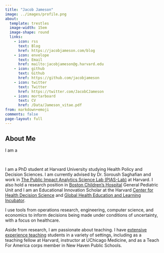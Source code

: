 ```yaml
---
title: "Jacob Jameson"
image: ../images/profile.png
about:
  template: trestles
  image-width: 15em
  image-shape: round
  links:
    - icon: rss
      text: Blog
      href: https://jacobjameson.com/blog
    - icon: envelope
      text: Email
      href: mailto:jacobjameson@g.harvard.edu
    - icon: github
      text: Github
      href: https://github.com/jacobjameson
    - icon: twitter
      text: Twitter
      href: https://twitter.com/JacobCJameson
    - icon: mortarboard
      text: CV
      href: /Data/Jameson_vitae.pdf
from: markdown+emoji
comments: false
page-layout: full
---
```


## About Me

<div id="animated-text">I am a <span id="dynamic-text"></span></div>

<br>

I am a PhD student at Harvard University studying Health Policy and Decision Sciences. I am currently advised by Dr. Soroush Saghafian and work in [The Public Impact Analytics Science Lab (PIAS-Lab)](https://scholar.harvard.edu/saghafian/public-impact-analytics-science-lab-pias-lab-harvard) at Harvard. I also hold a research position in [Boston Children's Hospital](https://www.childrenshospital.org) General Pediatric Unit and I am an Educational Innovation Scholar at the Harvard [Center for Health Decision Science](https://chds.hsph.harvard.edu) and [Global Health Education and Learning Incubator](https://gheli.harvard.edu).

I use tools from operations research, engineering, computer science, and economics to inform decisions being made under conditions of uncertainty, with a focus on healthcare. 

Aside from research, I am passionate about teaching. I have [extensive experience teaching](teaching.qmd) students in a variety of settings, including as a teaching fellow at Harvard, instructor at UChicago Medicine, and as a Teach For America corps member in New Haven Public Schools.




<script>
car text = ["PhD Student", "Health Policy Researcher", "Data Scientist", "Teacher"];onst phrases = ["data scientist", "teacher", "decision scientist"];
let currentPhrase = 0;
let currentLetter = 0;
let isDeleting = false;
const typingSpeed = 200;
const deletingSpeed = 100;
const dynamicText = document.getElementById("dynamic-text");

function type() {
let currentText = phrases[currentPhrase];
let displayedText = isDeleting ? currentText.substring(0, currentLetter--) : currentText.substring(0, currentLetter++);

dynamicText.textContent = displayedText;

if (!isDeleting && displayedText === currentText) {
// Finish typing. Start deleting after a pause
setTimeout(() => (isDeleting = true), 2000);
} else if (isDeleting && displayedText === '') {
// Finish deleting. Move to the next phrase
isDeleting = false;
currentPhrase = (currentPhrase + 1) % phrases.length;
}

let timeout = isDeleting ? deletingSpeed : typingSpeed;
setTimeout(type, timeout);
}

type(); // Initialize typing effect

</script>


